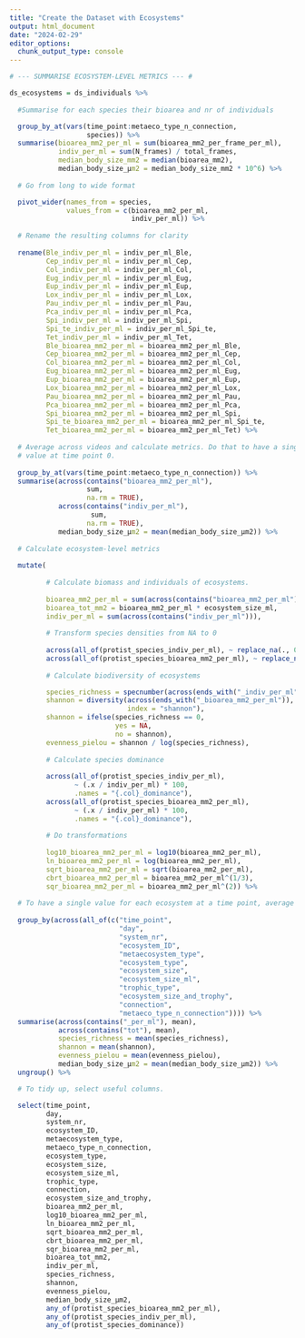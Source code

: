 ```yaml
---
title: "Create the Dataset with Ecosystems"
output: html_document
date: "2024-02-29"
editor_options: 
  chunk_output_type: console
---
```


```r

# --- SUMMARISE ECOSYSTEM-LEVEL METRICS --- #

ds_ecosystems = ds_individuals %>%
  
  #Summarise for each species their bioarea and nr of individuals

  group_by_at(vars(time_point:metaeco_type_n_connection,
                   species)) %>%
  summarise(bioarea_mm2_per_ml = sum(bioarea_mm2_per_frame_per_ml),
            indiv_per_ml = sum(N_frames) / total_frames,
            median_body_size_mm2 = median(bioarea_mm2),
            median_body_size_µm2 = median_body_size_mm2 * 10^6) %>%
  
  # Go from long to wide format

  pivot_wider(names_from = species,
              values_from = c(bioarea_mm2_per_ml, 
                              indiv_per_ml)) %>%
  
  # Rename the resulting columns for clarity
  
  rename(Ble_indiv_per_ml = indiv_per_ml_Ble,
         Cep_indiv_per_ml = indiv_per_ml_Cep,
         Col_indiv_per_ml = indiv_per_ml_Col,
         Eug_indiv_per_ml = indiv_per_ml_Eug,
         Eup_indiv_per_ml = indiv_per_ml_Eup,
         Lox_indiv_per_ml = indiv_per_ml_Lox,
         Pau_indiv_per_ml = indiv_per_ml_Pau,
         Pca_indiv_per_ml = indiv_per_ml_Pca,
         Spi_indiv_per_ml = indiv_per_ml_Spi,
         Spi_te_indiv_per_ml = indiv_per_ml_Spi_te,
         Tet_indiv_per_ml = indiv_per_ml_Tet,
         Ble_bioarea_mm2_per_ml = bioarea_mm2_per_ml_Ble,
         Cep_bioarea_mm2_per_ml = bioarea_mm2_per_ml_Cep,
         Col_bioarea_mm2_per_ml = bioarea_mm2_per_ml_Col,
         Eug_bioarea_mm2_per_ml = bioarea_mm2_per_ml_Eug,
         Eup_bioarea_mm2_per_ml = bioarea_mm2_per_ml_Eup,
         Lox_bioarea_mm2_per_ml = bioarea_mm2_per_ml_Lox,
         Pau_bioarea_mm2_per_ml = bioarea_mm2_per_ml_Pau,
         Pca_bioarea_mm2_per_ml = bioarea_mm2_per_ml_Pca,
         Spi_bioarea_mm2_per_ml = bioarea_mm2_per_ml_Spi,
         Spi_te_bioarea_mm2_per_ml = bioarea_mm2_per_ml_Spi_te,
         Tet_bioarea_mm2_per_ml = bioarea_mm2_per_ml_Tet) %>%
  
  # Average across videos and calculate metrics. Do that to have a single 
  # value at time point 0.
  
  group_by_at(vars(time_point:metaeco_type_n_connection)) %>%
  summarise(across(contains("bioarea_mm2_per_ml"), 
                   sum, 
                   na.rm = TRUE),
            across(contains("indiv_per_ml"), 
                    sum, 
                   na.rm = TRUE),
            median_body_size_µm2 = mean(median_body_size_µm2)) %>%
  
  # Calculate ecosystem-level metrics
  
  mutate(
    
         # Calculate biomass and individuals of ecosystems.  
    
         bioarea_mm2_per_ml = sum(across(contains("bioarea_mm2_per_ml"))),
         bioarea_tot_mm2 = bioarea_mm2_per_ml * ecosystem_size_ml,
         indiv_per_ml = sum(across(contains("indiv_per_ml"))),
         
         # Transform species densities from NA to 0
         
         across(all_of(protist_species_indiv_per_ml), ~ replace_na(., 0)),
         across(all_of(protist_species_bioarea_mm2_per_ml), ~ replace_na(., 0)),
         
         # Calculate biodiversity of ecosystems

         species_richness = specnumber(across(ends_with("_indiv_per_ml"))),
         shannon = diversity(across(ends_with("_bioarea_mm2_per_ml")),
                             index = "shannon"),
         shannon = ifelse(species_richness == 0,
                          yes = NA,
                          no = shannon),
         evenness_pielou = shannon / log(species_richness),
         
         # Calculate species dominance
         
         across(all_of(protist_species_indiv_per_ml), 
                ~ (.x / indiv_per_ml) * 100, 
                .names = "{.col}_dominance"),
         across(all_of(protist_species_bioarea_mm2_per_ml), 
                ~ (.x / indiv_per_ml) * 100, 
                .names = "{.col}_dominance"),
         
         # Do transformations
         
         log10_bioarea_mm2_per_ml = log10(bioarea_mm2_per_ml),
         ln_bioarea_mm2_per_ml = log(bioarea_mm2_per_ml),
         sqrt_bioarea_mm2_per_ml = sqrt(bioarea_mm2_per_ml),
         cbrt_bioarea_mm2_per_ml = bioarea_mm2_per_ml^(1/3),
         sqr_bioarea_mm2_per_ml = bioarea_mm2_per_ml^(2)) %>%
  
  # To have a single value for each ecosystem at a time point, average video replicates.
  
  group_by(across(all_of(c("time_point", 
                           "day",
                           "system_nr",
                           "ecosystem_ID",
                           "metaecosystem_type",
                           "ecosystem_type",
                           "ecosystem_size",
                           "ecosystem_size_ml",
                           "trophic_type",
                           "ecosystem_size_and_trophy",
                           "connection",
                           "metaeco_type_n_connection")))) %>%
  summarise(across(contains("_per_ml"), mean),
            across(contains("tot"), mean),
            species_richness = mean(species_richness),
            shannon = mean(shannon),
            evenness_pielou = mean(evenness_pielou),
            median_body_size_µm2 = mean(median_body_size_µm2)) %>%
  ungroup() %>%

  # To tidy up, select useful columns.  

  select(time_point, 
         day, 
         system_nr, 
         ecosystem_ID, 
         metaecosystem_type, 
         metaeco_type_n_connection,
         ecosystem_type, 
         ecosystem_size, 
         ecosystem_size_ml,
         trophic_type, 
         connection,
         ecosystem_size_and_trophy,
         bioarea_mm2_per_ml,
         log10_bioarea_mm2_per_ml,
         ln_bioarea_mm2_per_ml,
         sqrt_bioarea_mm2_per_ml,
         cbrt_bioarea_mm2_per_ml,
         sqr_bioarea_mm2_per_ml,
         bioarea_tot_mm2,
         indiv_per_ml,
         species_richness,
         shannon,
         evenness_pielou,
         median_body_size_µm2,
         any_of(protist_species_bioarea_mm2_per_ml),
         any_of(protist_species_indiv_per_ml),
         any_of(protist_species_dominance))
```
